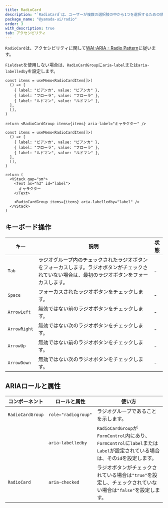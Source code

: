 ```yaml
---
title: RadioCard
description: "`RadioCard`は、ユーザーが複数の選択肢の中から1つを選択するための使用されるコンポーネントです。"
package_name: "@yamada-ui/radio"
order: 3
with_description: true
tab: アクセシビリティ
---
```


`RadioCard`は、アクセシビリティに関して[WAI-ARIA - Radio Pattern](https://www.w3.org/WAI/ARIA/apg/patterns/radio)に従います。

`Fieldset`を使用しない場合は、`RadioCardGroup`に`aria-label`または`aria-labelledby`を設定します。

```tsx live=false
const items = useMemo<RadioCardItem[]>(
  () => [
    { label: "ビアンカ", value: "ビアンカ" },
    { label: "フローラ", value: "フローラ" },
    { label: "ルドマン", value: "ルドマン" },
  ],
  [],
)

return <RadioCardGroup items={items} aria-label="キャラクター" />
```

```tsx live=false
const items = useMemo<RadioCardItem[]>(
  () => [
    { label: "ビアンカ", value: "ビアンカ" },
    { label: "フローラ", value: "フローラ" },
    { label: "ルドマン", value: "ルドマン" },
  ],
  [],
)

return (
  <VStack gap="sm">
    <Text as="h3" id="label">
      キャラクター
    </Text>

    <RadioCardGroup items={items} aria-labelledby="label" />
  </VStack>
)
```

## キーボード操作

| キー         | 説明                                                                                                                                             | 状態 |
| ------------ | ------------------------------------------------------------------------------------------------------------------------------------------------ | ---- |
| `Tab`        | ラジオグループ内のチェックされたラジオボタンをフォーカスします。ラジオボタンがチェックされていない場合は、最初のラジオボタンをフォーカスします。 | -    |
| `Space`      | フォーカスされたラジオボタンをチェックします。                                                                                                   | -    |
| `ArrowLeft`  | 無効ではない前のラジオボタンをチェックします。                                                                                                   | -    |
| `ArrowRight` | 無効ではない次のラジオボタンをチェックします。 　                                                                                                | -    |
| `ArrowUp`    | 無効ではない前のラジオボタンをチェックします。                                                                                                   | -    |
| `ArrowDown`  | 無効ではない次のラジオボタンをチェックします。                                                                                                   | -    |

## ARIAロールと属性

| コンポーネント   | ロールと属性        | 使い方                                                                                                                     |
| ---------------- | ------------------- | -------------------------------------------------------------------------------------------------------------------------- |
| `RadioCardGroup` | `role="radiogroup"` | ラジオグループであることを示します。                                                                                       |
|                  | `aria-labelledby`   | `RadioCardGroup`が`FormControl`内にあり、`FormControl`に`label`または`Label`が設定されている場合は、その`id`を設定します。 |
| `RadioCard`      | `aria-checked`      | ラジオボタンがチェックされている場合は`"true"`を設定し、チェックされていない場合は`"false"`を設定します。                  |
